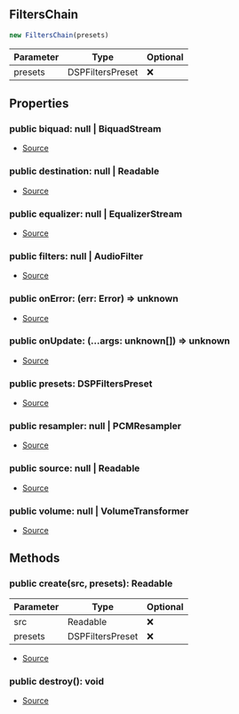 ## FiltersChain


```typescript
new FiltersChain(presets)
```
| Parameter | Type | Optional |
| ----------- | ----------- | ----------- |
| presets | DSPFiltersPreset | ❌ |


## Properties
### public biquad: null \| BiquadStream
- [Source](https://github.com/Androz2091/discord-player/blob/7529a33/packages/equalizer/src/FiltersChainBuilder.ts#L18)
### public destination: null \| Readable
- [Source](https://github.com/Androz2091/discord-player/blob/7529a33/packages/equalizer/src/FiltersChainBuilder.ts#L21)
### public equalizer: null \| EqualizerStream
- [Source](https://github.com/Androz2091/discord-player/blob/7529a33/packages/equalizer/src/FiltersChainBuilder.ts#L16)
### public filters: null \| AudioFilter
- [Source](https://github.com/Androz2091/discord-player/blob/7529a33/packages/equalizer/src/FiltersChainBuilder.ts#L17)
### public onError: (err: Error) => unknown
- [Source](https://github.com/Androz2091/discord-player/blob/7529a33/packages/equalizer/src/FiltersChainBuilder.ts#L24)
### public onUpdate: (...args: unknown\[]) => unknown
- [Source](https://github.com/Androz2091/discord-player/blob/7529a33/packages/equalizer/src/FiltersChainBuilder.ts#L23)
### public presets: DSPFiltersPreset
- [Source](https://github.com/Androz2091/discord-player/blob/7529a33/packages/equalizer/src/FiltersChainBuilder.ts#L26)
### public resampler: null \| PCMResampler
- [Source](https://github.com/Androz2091/discord-player/blob/7529a33/packages/equalizer/src/FiltersChainBuilder.ts#L20)
### public source: null \| Readable
- [Source](https://github.com/Androz2091/discord-player/blob/7529a33/packages/equalizer/src/FiltersChainBuilder.ts#L22)
### public volume: null \| VolumeTransformer
- [Source](https://github.com/Androz2091/discord-player/blob/7529a33/packages/equalizer/src/FiltersChainBuilder.ts#L19)

## Methods
### public create(src, presets): Readable
| Parameter | Type | Optional |
| ----------- | ----------- | ----------- |
| src | Readable | ❌ |
| presets | DSPFiltersPreset | ❌ |


- [Source](https://github.com/Androz2091/discord-player/blob/7529a33/packages/equalizer/src/FiltersChainBuilder.ts#L28)
### public destroy(): void
- [Source](https://github.com/Androz2091/discord-player/blob/7529a33/packages/equalizer/src/FiltersChainBuilder.ts#L64)